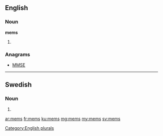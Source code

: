 ==English==

===Noun===
'''mems'''

# {{plural of|mem}}

===Anagrams===
* [[MMSE#English|MMSE]]

[[Category:English plurals]]

----

==Swedish==

===Noun===
{{head|sv|noun form}}

# {{sv-noun-form-indef-gen|mem}}

[[ar:mems]]
[[fr:mems]]
[[ku:mems]]
[[mg:mems]]
[[my:mems]]
[[sv:mems]]